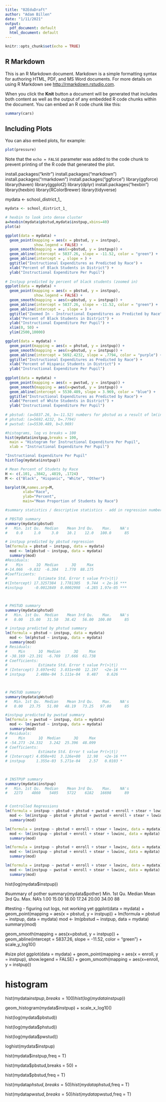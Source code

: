 ```yaml
---
title: "02EduDraft"
author: "Adam Billen"
date: "1/11/2021"
output:
  pdf_document: default
  html_document: default
---
```


```r
knitr::opts_chunk$set(echo = TRUE)
```

## R Markdown

This is an R Markdown document. Markdown is a simple formatting syntax for authoring HTML, PDF, and MS Word documents. For more details on using R Markdown see <http://rmarkdown.rstudio.com>.

When you click the **Knit** button a document will be generated that includes both content as well as the output of any embedded R code chunks within the document. You can embed an R code chunk like this:

```r
summary(cars)
```

## Including Plots

You can also embed plots, for example:

```r
plot(pressure)
```

Note that the `echo = FALSE` parameter was added to the code chunk to prevent printing of the R code that generated the plot.

install.packages("knitr")
install.packages("markdown")
install.packages("rmarkdown")
install.packages("ggforce")
library(ggforce)
library(haven)
library(ggplot2)
library(dplyr)
install.packages("hexbin")
library(hexbin)
library(RColorBrewer)
library(tidyverse)

mydata <- school_district_1_

```r

mydata <- school_district_1_

# hexbin to look into dense cluster
a=hexbin(mydata$pbstud,mydata$instpup,xbins=40)
plot(a)

ggplot(data = mydata) +
  geom_point(mapping = aes(x = pbstud, y = instpup),
             show.legend = FALSE) +
  geom_smooth(mapping = aes(x=pbstud, y = instpup)) +
  geom_abline(intercept = 5837.26, slope = -11.52, color = "green") +
  geom_abline(intercept = , slope = ) +
  ggtitle("Instructional Expenditures as Predicted by Race") +
  xlab("Percent of Black Students in District") +
  ylab("Instructional Expenditure Per Pupil")
  
# Instpup predicted by percent of black students (zoomed in)
ggplot(data = mydata) +
  geom_point(mapping = aes(x = pbstud, y = instpup),
             show.legend = FALSE) +
  geom_smooth(mapping = aes(x=pbstud, y = instpup)) +
  geom_abline(intercept = 5837.26, slope = -11.52, color = "green") +
  geom_abline(intercept = , slope = ) +
  ggtitle("Zoomed In - Instructional Expenditures as Predicted by Race") +
  xlab("Percent of Black Students in District") +
  ylab("Instructional Expenditure Per Pupil") +
  xlim(0, 50) +
  ylim(2500,10000)

ggplot(data = mydata) +
  geom_point(mapping = aes(x = phstud, y = instpup)) +
  geom_smooth(mapping = aes(x=phstud, y = instpup)) +
  geom_abline(intercept = 5692.4232, slope = .7794, color = "purple") +
  ggtitle("Instructional Expenditures as Predicted by Race") +
  xlab("Percent of Hispanic Students in District") +
  ylab("Instructional Expenditure Per Pupil")
  
ggplot(data = mydata) +
  geom_point(mapping = aes(x = pwstud, y = instpup)) +
  geom_smooth(mapping = aes(x=pwstud, y = instpup)) +
  geom_abline(intercept = 5530.489, slope = 3.969, color = "blue") +
  ggtitle("Instructional Expenditures as Predicted by Race") +
  xlab("Percent of White Students in District") +
  ylab("Instructional Expenditure Per Pupil")
  
# pbstud: (a=5837.26, b=-11.52) numbers for pbstud as a result of lm(instpup ~ variable, data = mydata) function
# phstud: (a=5692.4232, b=.7794)
# pwstud: (a=5530.489, b=3.969)

#histograms, log vs breaks = 100
hist(mydata$instpup,breaks = 100,
  main = "Histogram for Instructional Expenditure Per Pupil",
  xlab = "Instructional Expenditure Per Pupil")

"Instructional Expenditure Per Pupil"
hist(log(mydata$instpup))

# Mean Percent of Studets by Race
H <- c(.101, .3842, .4819, .1724)
M <- c("Black", "Hispanic", "White", "Other")

barplot(H,names.arg=M, 
        xlab="Race",
        ylab="Percent",
        main="Mean Proportion of Students by Race")

#summary statistics / descriptive statistics - add in regression numbers here

# PBSTUD summary
summary(mydata$pbstud)
#   Min. 1st Qu.  Median    Mean 3rd Qu.    Max.    NA's 
#    0.0     1.0     3.0    10.1    12.0   100.0      85 

# instpup predicted by pbstud regression
lm(formula = pbstud ~ instpup, data = mydata)
  mod <- lm(pbstud ~ instpup, data = mydata)
  summary(mod)
#Residuals:
#    Min      1Q  Median      3Q     Max 
#-14.066  -9.032  -6.304   1.770  88.175 
#Coefficients:
#              Estimate Std. Error t value Pr(>|t|)    
#(Intercept) 17.3257384  1.7781305   9.744  < 2e-16 ***
#instpup     -0.0012849  0.0002998  -4.285 1.97e-05 ***


  
# PHSTUD summary
summary(mydata$phstud)
#   Min. 1st Qu.  Median    Mean 3rd Qu.    Max.    NA's 
#   0.00   15.00   31.50   38.42   56.00  100.00      85 

# instpup predicted by phstud summary
lm(formula = phstud ~ instpup, data = mydata)
  mod <- lm(phstud ~ instpup, data = mydata)
  summary(mod)
# Residuals:
#     Min      1Q  Median      3Q     Max 
# -38.169 -23.191  -6.769  17.666  61.738 
# Coefficients:
#              Estimate Std. Error t value Pr(>|t|)    
# (Intercept) 3.697e+01  3.031e+00  12.197   <2e-16 ***
# instpup     2.488e-04  5.111e-04   0.487    0.626 

  

# PWSTUD summary      
summary(mydata$pWstud)
#   Min. 1st Qu.  Median    Mean 3rd Qu.    Max.    NA's 
#   0.00   23.75   51.00   48.19   73.25   97.00      85 

#instpup predicted by pwstud summary
lm(formula = pwstud ~ instpup, data = mydata)
  mod <- lm(pwstud ~ instpup, data = mydata)
  summary(mod)
# Residuals:
#     Min      1Q  Median      3Q     Max 
# -54.273 -24.332   3.242  25.396  48.099 
# Coefficients:
#              Estimate Std. Error t value Pr(>|t|)    
# (Intercept) 4.058e+01  3.126e+00   12.98   <2e-16 ***
# instpup     1.355e-03  5.271e-04    2.57   0.0103 *  

  
  
# INSTPUP summary  
summary(mydata$instpup)
#   Min. 1st Qu.  Median    Mean 3rd Qu.    Max.    NA's 
#   2273    4860    5405    5722    6182   16698      89 


# Controlled Regressions
lm(formula = instpup ~ pbstud + phstud + pwstud + enroll + stear + lowinc, data = mydata)
  mod <- lm(instpup ~ pbstud + phstud + pwstud + enroll + stear + lowinc, data = mydata)
  summary(mod)

lm(formula = instpup ~ pbstud + enroll + stear + lowinc, data = mydata)
  mod <- lm(instpup ~ pbstud + enroll + stear + lowinc, data = mydata)
  summary(mod)

lm(formula = instpup ~ phstud + enroll + stear + lowinc, data = mydata)
  mod <- lm(instpup ~ phstud + enroll + stear + lowinc, data = mydata)
  summary(mod)

lm(formula = instpup ~ pwstud + enroll + stear + lowinc, data = mydata)
  mod <- lm(instpup ~ pwstud + enroll + stear + lowinc, data = mydata)
  summary(mod)  

```
hist(log(mydata$instpup))

#summary of pother
summary(mydata$pother)
   Min. 1st Qu.  Median    Mean 3rd Qu.    Max.    NA's 
   1.00   15.00   18.00   17.24   20.00   34.00      88 

#testing - figuring out logs, not working yet
ggplot(data = mydata) +
  geom_point(mapping = aes(x = pbstud, y = instpup)) +
  lm(formula = pbstud ~ instpup, data = mydata)
  mod <- lm(pbstud ~ instpup, data = mydata)
  summary(mod)
  
  geom_smooth(mapping = aes(x=pbstud, y = instpup)) +
  geom_abline(intercept = 5837.26, slope = -11.52, color = "green") +
  scale_y_log10()

#size plot
ggplot(data = mydata) +
  geom_point(mapping = aes(x = enroll, y = instpup),
             show.legend = FALSE) +
  geom_smooth(mapping = aes(x=enroll, y = instpup))
  
  
  
# histogram
hist(mydata$instpup,breaks = 100)
hist(log(mydata$instpup))

geom_histogram(mydata$instpup) +
  scale_x_log10()





hist(log(mydata$pbstud))

hist(log(mydata$phstud))

hist(log(mydata$pwstud))

loghist(mydata$instpup)

  hist(mydata$instpup,freq = T)

hist(mydata$pbstud,breaks = 50) +
  
  hist(mydata$pbstud,freq = T)
  
  
hist(mydata$phstud,breaks = 50)
  hist(mydata$phstud,freq = T)
  
hist(mydata$pwstud,breaks = 50)
  hist(mydata$pwstud,freq = T)
